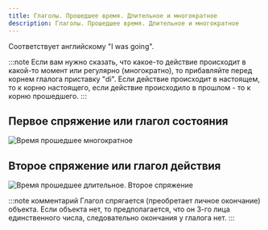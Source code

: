 ```yaml
---
title: Глаголы. Прошедшее время. Длительное и многократное
description: Глаголы. Прошедшее время. Длительное и многократное
---
```


Соответствует английскому "I was going".

:::note
Если вам нужно сказать, что какое-то действие происходит в какой-то момент или регулярно (многократно), то прибавляйте перед корнем глалога приставку "di". Если действие происходит в настоящем, то к корню настоящего, если действие происходило в прошлом - то к корню прошедшего.
:::

## Первое спряжение или глагол состояния

![Время прошедшее многократное](/img/chapter-7/time-past-multiple.png)

## Второе спряжение или глагол действия

![Время прошедшее длительное. Второе спряжение](/img/chapter-7/time-past-multiple-2.png)

:::note комментарий
Глагол спрягается (преобретает личное окончание) объекта. Если объекта нет, то предполагается, что он 3-го лица единственного числа, следовательно окончания у глалога нет.
:::
